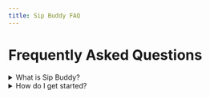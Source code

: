 ```yaml
---
title: Sip Buddy FAQ
---
```


# Frequently Asked Questions

<details>
<summary>What is Sip Buddy?</summary>
Sip Buddy is ... (add answer here)
</details>

<details>
<summary>How do I get started?</summary>
To get started, ... (add answer here)
</details> 